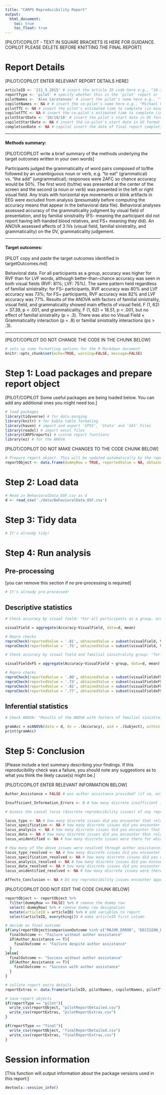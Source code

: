 ```yaml
---
title: "CARPS Reproducibility Report"
output:
  html_document:
    toc: true
    toc_float: true
---
```


[PILOT/COPILOT - TEXT IN SQUARE BRACKETS IS HERE FOR GUIDANCE. COPILOT PLEASE DELETE BEFORE KNITTING THE FINAL REPORT]

# Report Details

[PILOT/COPILOT ENTER RELEVANT REPORT DETAILS HERE]

```r
articleID <- '211_5_2015' # insert the article ID code here e.g., "10-3-2015_PS"
reportType <- 'pilot' # specify whether this is the 'pilot' report or 'final' report
pilotNames <- 'Alex Carstensen' # insert the pilot's name here e.g., "Tom Hardwicke".  If there are multiple cpilots enter both names in a character string e.g., "Tom Hardwicke, Bob Dylan"
copilotNames <- NA # # insert the co-pilot's name here e.g., "Michael Frank". If there are multiple co-pilots enter both names in a character string e.g., "Tom Hardwicke, Bob Dylan"
pilotTTC <- NA # insert the pilot's estimated time to complete (in minutes, fine to approximate) e.g., 120
copilotTTC <- NA # insert the co-pilot's estimated time to complete (in minutes, fine to approximate) e.g., 120
pilotStartDate <- '10/19/18' # insert the pilot's start date in US format e.g., as.Date("01/25/18", format = "%m/%d/%y")
copilotStartDate <- NA # insert the co-pilot's start date in US format e.g., as.Date("01/25/18", format = "%m/%d/%y")
completionDate <- NA # copilot insert the date of final report completion (after any necessary rounds of author assistance) in US format e.g., as.Date("01/25/18", format = "%m/%d/%y")
```

------

#### Methods summary: 

[PILOT/COPILOT write a brief summary of the methods underlying the target outcomes written in your own words]

Participants judged the grammaticality of word pairs composed of to/the followed by an unambiguous noun or verb, e.g. "to eat" (grammatical) vs. "the add" (ungrammatical); responses were 2AFC so chance accuracy would be 50%. The first word (to/the) was presented at the center of the screen and the second (a noun or verb) was presented in the left or right visual field. Any trials with horizontal eye movements or blink artifacts in EEG were excluded from analysis (presumably before computing the accuracy means that appear in the behavioral data file). Behavioral analyses assessed accuracy of the grammaticality judgment by visual field of presentation, and by familial sinistrality (FS- meaning the participant did not report having left-handed blood relatives, and FS+ meaning they did). An ANOVA assessed affects of 3 IVs (visual field, familial sinistrality, and grammaticality) on the DV, grammaticality judgement.

------

#### Target outcomes: 

[PILOT copy and paste the target outcomes identified in targetOutcomes.md]  

Behavioral data. For all participants as a group, accuracy was higher for RVF than for LVF words, although better-than-chance accuracy was seen in both visual fields (RVF: 81%; LVF: 75%). The same pattern held regardless of familial sinistrality: for FS– participants, RVF accuracy was 80% and LVF accuracy was 73%; for FS+ participants, RVF accuracy was 82% and LVF accuracy was 77%. Results of the ANOVA with factors of familial sinistrality, visual field, and grammaticality showed main effects of visual field, F (1, 62) = 37.39, p < .001, and grammaticality, F (1, 62) = 18.51, p < .001, but no effect of familial sinistrality (p = .3). There was also no Visual Field × Grammaticality interaction (p = .8) or familial sinistrality interactions (ps > .3).

------

[PILOT/COPILOT DO NOT CHANGE THE CODE IN THE CHUNK BELOW]  

```r
# sets up some formatting options for the R Markdown document
knitr::opts_chunk$set(echo=TRUE, warning=FALSE, message=FALSE)
```

# Step 1: Load packages and prepare report object

[PILOT/COPILOT Some useful packages are being loaded below. You can add any additional ones you might need too.]

```r
# load packages
library(tidyverse) # for data munging
library(knitr) # for kable table formating
library(haven) # import and export 'SPSS', 'Stata' and 'SAS' Files
library(readxl) # import excel files
library(CARPSreports) # custom report functions
library(ez) # for the ANOVA
```

[PILOT/COPILOT DO NOT MAKE CHANGES TO THE CODE CHUNK BELOW]

```r
# Prepare report object. This will be updated automatically by the reproCheck function each time values are compared
reportObject <- data.frame(dummyRow = TRUE, reportedValue = NA, obtainedValue = NA, valueType = NA, percentageError = NA, comparisonOutcome = NA, eyeballCheck = NA)
```

# Step 2: Load data

```r
# Read in BehavioralData_OSF.csv as d
d <- read_csv('./data/BehavioralData_OSF.csv') 
```

# Step 3: Tidy data

```r
# It's already tidy!

```

# Step 4: Run analysis

## Pre-processing

[you can remove this section if no pre-processing is required]

```r
# It's already pre-processed!
```

## Descriptive statistics

```r
# Check accuracy by visual field: "For all participants as a group, accuracy was higher for RVF than for LVF words, although better-than-chance accuracy was seen in both visual fields (RVF: 81%; LVF: 75%)."

visualField = aggregate(Accuracy~VisualField, data=d, mean)

# Repro checks
reproCheck(reportedValue = '.81', obtainedValue = subset(visualField, VisualField=="RVF")$Accuracy, valueType = 'mean', eyeballCheck = NA)
reproCheck(reportedValue = '.75', obtainedValue = subset(visualField, VisualField=="LVF")$Accuracy, valueType = 'mean', eyeballCheck = NA)

# Check accuracy by visual field and familial sinistrality group: "for FS– participants, RVF accuracy was 80% and LVF accuracy was 73%; for FS+ participants, RVF accuracy was 82% and LVF accuracy was 77%."

visualFieldxFS = aggregate(Accuracy~VisualField + group, data=d, mean)

# Repro checks
reproCheck(reportedValue = '.80', obtainedValue = subset(visualFieldxFS, VisualField=="RVF" & group=="FS-")$Accuracy, valueType = 'mean', eyeballCheck = NA)
reproCheck(reportedValue = '.73', obtainedValue = subset(visualFieldxFS, VisualField=="LVF" & group=="FS-")$Accuracy, valueType = 'mean', eyeballCheck = NA)
reproCheck(reportedValue = '.82', obtainedValue = subset(visualFieldxFS, VisualField=="RVF" & group=="FS+")$Accuracy, valueType = 'mean', eyeballCheck = NA)
reproCheck(reportedValue = '.77', obtainedValue = subset(visualFieldxFS, VisualField=="LVF" & group=="FS+")$Accuracy, valueType = 'mean', eyeballCheck = NA)
```

## Inferential statistics

```r
# Check ANOVA: "Results of the ANOVA with factors of familial sinistrality, visual field, and grammaticality showed main effects of visual field, F (1, 62) = 37.39, p < .001, and grammaticality, F (1, 62) = 18.51, p < .001, but no effect of familial sinistrality (p = .3). There was also no Visual Field × Grammaticality interaction (p = .8) or familial sinistrality interactions (ps > .3)."

gramAcc = ezANOVA(data = d, dv = .(Accuracy), wid = .(Subject), within = .(VisualField,Grammaticality), between = .(group))
print(gramAcc)


```

# Step 5: Conclusion

[Please include a text summary describing your findings. If this reproducibility check was a failure, you should note any suggestions as to what you think the likely cause(s) might be.]
  
[PILOT/COPILOT ENTER RELEVANT INFORMATION BELOW]

```r
Author_Assistance = FALSE # was author assistance provided? (if so, enter TRUE)

Insufficient_Information_Errors <- 0 # how many discrete insufficient information issues did you encounter?

# Assess the causal locus (discrete reproducibility issues) of any reproducibility errors. Note that there doesn't necessarily have to be a one-to-one correspondance between discrete reproducibility issues and reproducibility errors. For example, it could be that the original article neglects to mention that a Greenhouse-Geisser correct was applied to ANOVA outcomes. This might result in multiple reproducibility errors, but there is a single causal locus (discrete reproducibility issue).

locus_typo <- NA # how many discrete issues did you encounter that related to typographical errors?
locus_specification <- NA # how many discrete issues did you encounter that related to incomplete, incorrect, or unclear specification of the original analyses?
locus_analysis <- NA # how many discrete issues did you encounter that related to errors in the authors' original analyses?
locus_data <- NA # how many discrete issues did you encounter that related to errors in the data files shared by the authors?
locus_unidentified <- NA # how many discrete issues were there for which you could not identify the cause

# How many of the above issues were resolved through author assistance?
locus_typo_resolved <- NA # how many discrete issues did you encounter that related to typographical errors?
locus_specification_resolved <- NA # how many discrete issues did you encounter that related to incomplete, incorrect, or unclear specification of the original analyses?
locus_analysis_resolved <- NA # how many discrete issues did you encounter that related to errors in the authors' original analyses?
locus_data_resolved <- NA # how many discrete issues did you encounter that related to errors in the data files shared by the authors?
locus_unidentified_resolved <- NA # how many discrete issues were there for which you could not identify the cause

Affects_Conclusion <- NA # Do any reproducibility issues encounter appear to affect the conclusions made in the original article? TRUE, FALSE, or NA. This is a subjective judgement, but you should taking into account multiple factors, such as the presence/absence of decision errors, the number of target outcomes that could not be reproduced, the type of outcomes that could or could not be reproduced, the difference in magnitude of effect sizes, and the predictions of the specific hypothesis under scrutiny.
```

[PILOT/COPILOT DOD NOT EDIT THE CODE CHUNK BELOW]

```r
reportObject <- reportObject %>%
  filter(dummyRow == FALSE) %>% # remove the dummy row
  select(-dummyRow) %>% # remove dummy row designation
  mutate(articleID = articleID) %>% # add variables to report 
  select(articleID, everything()) # make articleID first column

# decide on final outcome
if(any(reportObject$comparisonOutcome %in% c("MAJOR_ERROR", "DECISION_ERROR")) | Insufficient_Information_Errors > 0){
  finalOutcome <- "Failure without author assistance"
  if(Author_Assistance == T){
    finalOutcome <- "Failure despite author assistance"
  }
}else{
  finalOutcome <- "Success without author assistance"
  if(Author_Assistance == T){
    finalOutcome <- "Success with author assistance"
  }
}

# collate report extra details
reportExtras <- data.frame(articleID, pilotNames, copilotNames, pilotTTC, copilotTTC, pilotStartDate, copilotStartDate, completionDate, Author_Assistance, finalOutcome, Insufficient_Information_Errors, locus_typo, locus_specification, locus_analysis, locus_data, locus_unidentified, locus_typo_resolved, locus_specification_resolved, locus_analysis_resolved, locus_data_resolved, locus_unidentified_resolved)

# save report objects
if(reportType == "pilot"){
  write_csv(reportObject, "pilotReportDetailed.csv")
  write_csv(reportExtras, "pilotReportExtras.csv")
}

if(reportType == "final"){
  write_csv(reportObject, "finalReportDetailed.csv")
  write_csv(reportExtras, "finalReportExtras.csv")
}
```

# Session information

[This function will output information about the package versions used in this report:]

```r
devtools::session_info()
```
